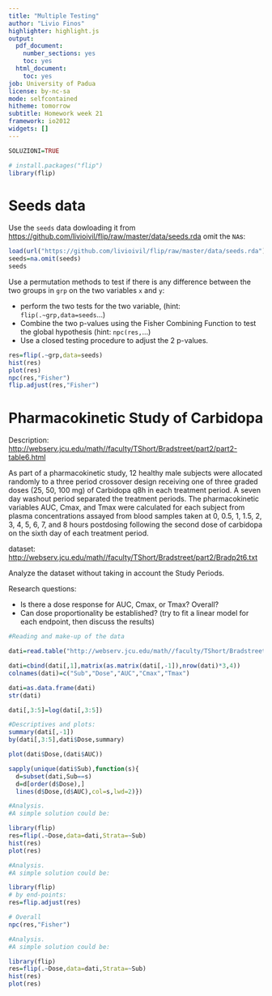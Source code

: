```yaml
---
title: "Multiple Testing"
author: "Livio Finos"
highlighter: highlight.js
output:
  pdf_document:
    number_sections: yes
    toc: yes
  html_document:
    toc: yes
job: University of Padua
license: by-nc-sa
mode: selfcontained
hitheme: tomorrow
subtitle: Homework week 21
framework: io2012
widgets: []
---
```


```r
SOLUZIONI=TRUE
```


```r
# install.packages("flip")
library(flip)
```

# Seeds data
Use the `seeds` data dowloading it from
<https://github.com/livioivil/flip/raw/master/data/seeds.rda>
omit the `NA`s:

```r
load(url("https://github.com/livioivil/flip/raw/master/data/seeds.rda"))
seeds=na.omit(seeds)
seeds
```

Use a permutation methods to test if there is any difference between the two groups in `grp` on the two variables `x` and `y`:

- perform the two tests for the two variable, (hint: `flip(.~grp,data=seeds`...)
- Combine the two p-values using the Fisher Combining Function to test the global hypothesis (hint: `npc(res,`...)
- Use a closed testing procedure to adjust the 2 p-values.


```r
res=flip(.~grp,data=seeds)
hist(res)
plot(res)
npc(res,"Fisher")
flip.adjust(res,"Fisher")
```


# Pharmacokinetic Study of Carbidopa 

Description:  
<http://webserv.jcu.edu/math//faculty/TShort/Bradstreet/part2/part2-table6.html>

As part of a pharmacokinetic study, 12 healthy male subjects were allocated randomly to a three period crossover design receiving one of three graded doses (25, 50, 100 mg) of Carbidopa q8h in each treatment period. A seven day washout period separated the treatment periods. The pharmacokinetic variables AUC, Cmax, and Tmax were calculated for each subject from plasma concentrations assayed from blood samples taken at 0, 0.5, 1, 1.5, 2, 3, 4, 5, 6, 7, and 8 hours postdosing following the second dose of carbidopa on the sixth day of each treatment period.


dataset:  
<http://webserv.jcu.edu/math//faculty/TShort/Bradstreet/part2/Bradp2t6.txt>


Analyze the dataset without taking in account the Study Periods.

Research questions:

- Is there a dose response for AUC, Cmax, or Tmax? Overall?
- Can dose proportionality be established? (try to fit a linear model for each endpoint, then discuss the results)



```r
#Reading and make-up of the data

dati=read.table("http://webserv.jcu.edu/math//faculty/TShort/Bradstreet/part2/Bradp2t6.txt",skip = 1,header = TRUE)

dati=cbind(dati[,1],matrix(as.matrix(dati[,-1]),nrow(dati)*3,4))
colnames(dati)=c("Sub","Dose","AUC","Cmax","Tmax")

dati=as.data.frame(dati)
str(dati)

dati[,3:5]=log(dati[,3:5])


```




```r
#Descriptives and plots:
summary(dati[,-1])
by(dati[,3:5],dati$Dose,summary)

plot(dati$Dose,(dati$AUC))

sapply(unique(dati$Sub),function(s){
  d=subset(dati,Sub==s)
  d=d[order(d$Dose),]
  lines(d$Dose,(d$AUC),col=s,lwd=2)})

```


```r
#Analysis. 
#A simple solution could be:

library(flip)
res=flip(.~Dose,data=dati,Strata=~Sub)
hist(res)
plot(res)
```



```r
#Analysis. 
#A simple solution could be:

library(flip)
# by end-points:
res=flip.adjust(res)

# Overall
npc(res,"Fisher")

```

```r
#Analysis. 
#A simple solution could be:

library(flip)
res=flip(.~Dose,data=dati,Strata=~Sub)
hist(res)
plot(res)
```
